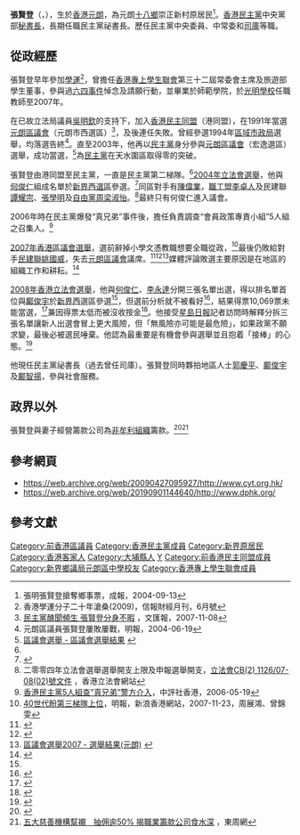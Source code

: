 {{Infobox_officeholder
| name = 張賢登<br />Cheung Yin Tung
| image name = Cheung Yin Tung.jpg
| now =  {{DPHK}}[[香港民主黨|秘書長]]
| Sex = 男 
| period = [[元朗區議會|元朗區議會]][[宏逸選區|宏逸選區]][[區議員|區議員]]<br />（2003年－2007年）<br />
[[1991年香港區議會選舉#元朗區|元朗市西]][[區議員|區議員]]<br />（1991年－1995年）
| Native place = 
| date of birth = {{birth_date_and_age|1964|5|1}}
| date of death =
| place of birth = {{HKG-1945}}[[元朗區|元朗區]]
| party = {{UDHK/short}}（1990年－1994年）<br />{{DPHK}}（1994年－）
| place of death = 
| spouse = 
| relatives = 
| educate =
*崇正公立學校
*[[File:HYKYL.jpg|25px]][[新界鄉議局元朗區中學|新界鄉議局元朗區中學]]
*前[[葛量洪師範學院|葛量洪師範學院]]（現[[香港教育學院|香港教育學院]]）
| past = 
*[[香港專上學生聯會|香港專上學生聯會]]常委會主席
*[[光明學校|光明學校]]教師
*[[支聯會|支聯會]]大型遊行或[[維園六四燭光晚會|晚會]][[纠察|總糾察]]
*港同盟中央委員
*港同盟中常委
*{{DPHK}}總幹事
*{{DPHK}}司庫
*{{DPHK}}中央委員
*{{DPHK}}中常委
}}
'''張賢登'''（{{lang-en|Cheung Yin Tung}}，{{bd|1964年|5月1日|catIdx=C張}}），生於[[香港|香港]][[元朗|元朗]]，為元朗[[十八鄉|十八鄉]]崇正新村原居民<ref>張明張賢登搶奪鄉事票，成報，2004-09-13</ref>。[[香港|香港]][[民主黨_(香港)|民主黨]]中央黨部[[秘書長|秘書長]]，長期任職民主黨祕書長。歷任民主黨中央委員、中常委和[[司庫|司庫]]等職。

== 從政經歷 ==
張賢登早年參加[[學運|學運]]<ref>香港學運分子二十年滄桑(2009)，信報財經月刊，6月號</ref>，曾擔任[[香港專上學生聯會|香港專上學生聯會]]第三十二屆常委會主席及旅遊部學生董事，參與過[[六四事件|六四事件]]悼念及請願行動，並畢業於師範學院，於[[光明學校|光明學校]]任職教師至2007年。

在已故立法局議員[[吳明欽|吳明欽]]的支持下，加入[[香港民主同盟|香港民主同盟]]（港同盟），在1991年當選[[元朗區議會|元朗區議會]]（元朗市西選區）<ref>[http://paper.wenweipo.com/2007/11/08/HK0711080027.htm 民主黨醜聞頻生 張賢登分身不暇] {{Wayback|url=http://paper.wenweipo.com/2007/11/08/HK0711080027.htm |date=20091223000446 }}，文匯報，2007-11-08</ref>，及後連任失敗。曾經參選1994年[[區域市政局|區域市政局]]選舉，均落選告終<ref>元朗區議員張賢登屢敗屢戰，明報，2004-06-19</ref>。直至2003年，他再以[[民主黨_(香港)|民主黨]]身分參與[[元朗區議會|元朗區議會]]（宏逸選區）選舉，成功當選，<ref>[http://www.elections.gov.hk/elections/dc2003/tc_chi/result/result_yl.html 區議會選舉 - 區議會選舉結果] {{webarchive|url=https://web.archive.org/web/20110511230958/http://www.elections.gov.hk/elections/dc2003/tc_chi/result/result_yl.html |date=2011-05-11 }}</ref>為[[民主黨_(香港)|民主黨]]在天水圍區取得零的突破。

張賢登由港同盟至民主黨，一直是民主黨第二梯隊。<ref name="新報"/>[[2004年立法會選舉|2004年立法會選舉]]，他與[[何俊仁|何俊仁]]組成名單於[[新界西選區|新界西選區]]參選。<ref name="新報">{{cite news | title = 主黨第二梯隊 首次擔正選立會張賢登：選民寄望新人 | work =新報 | pages =A07 | date =2008-04-14| accessdate =2009-11-17}}</ref>同區對手有[[陳偉業|陳偉業]]，[[職工盟|職工盟]][[李卓人|李卓人]]及民建聯[[譚耀宗|譚耀宗]]、[[張學明|張學明]]及[[自由黨|自由黨]][[周梁淑怡|周梁淑怡]]。<ref>二零零四年立法會選舉選舉開支上限及申報選舉開支，[http://www.legco.gov.hk/yr07-08/chinese/panels/ca/papers/ca0317cb2-1126-2-c.pdf 立法會CB(2) 1126/07-08(02)號文件] {{Wayback|url=http://www.legco.gov.hk/yr07-08/chinese/panels/ca/papers/ca0317cb2-1126-2-c.pdf |date=20201028165120 }}，香港立法會網站</ref>最終只有何俊仁進入議會。

2006年時在民主黨爆發“真兄弟”事件後，擔任負責調查“會員政策專責小組”5人組之召集人。<ref>[http://www.tourtw.com/crn-webapp/doc/docDetailCNML.jsp?coluid=3&kindid=14&docid=100143740 香港民主黨5人組查“真兄弟”警方介入]，中評社香港，2006-05-19</ref>

[[2007年香港區議會選舉|2007年香港區議會選舉]]，選前辭掉小學文憑教職想要全職從政，<ref>[http://news.sina.com.hk/cgi-bin/nw/show.cgi/2/1/1/561945/ 40世代盼第三梯隊上位]{{Dead link|date=2019年10月 |bot=InternetArchiveBot |fix-attempted=yes }}，明報，新浪香港網站，2007-11-23，周展鴻、曾錦雯</ref>最後仍敗給對手[[民建聯|民建聯]][[姚國威|姚國威]]，失去[[元朗區議會|元朗區議會]]議席。<ref>{{cite news|title=民建聯小將擊敗 民主黨張賢登|date=2007-11-19|publisher=星島日報}}</ref><ref>{{Cite web |url=http://the-sun.on.cc/cgi-bin/hotnews2.cgi?a=news&b=20071122&c=20071122031631_0000.html |title=第二梯隊狂轟民主黨乏支援致敗選太苟且必煙滅 |accessdate=2009-10-23 |archive-date=2016-03-05 |archive-url=https://web.archive.org/web/20160305001043/http://the-sun.on.cc/cgi-bin/hotnews2.cgi?a=news&b=20071122&c=20071122031631_0000.html |dead-url=no }}</ref><ref>[http://www.elections.gov.hk/dc2007/chi/results_yuen_long.html 區議會選舉2007 - 選舉結果(元朗)] {{webarchive|url=https://web.archive.org/web/20111103062910/http://www.elections.gov.hk/dc2007/chi/results_yuen_long.html |date=2011-11-03 }}</ref>媒體評論敗選主要原因是在地區的組織工作和耕耘。<ref>{{cite paper|url=http://nccuir.lib.nccu.edu.tw/handle/140.119/37491|title=香港區議會與基層政治|author=郭展瑋|year=2008|page=94|publisher=國立政治大學國家發展研究所|journal=|access-date=2009-10-02|archive-url=https://web.archive.org/web/20160304230005/http://nccuir.lib.nccu.edu.tw/handle/140.119/37491|archive-date=2016-03-04|dead-url=yes}}</ref>

[[2008年香港立法會選舉|2008年香港立法會選舉]]，他與[[何俊仁|何俊仁]]、[[李永達|李永達]]分開三張名單出選，得以排名單首位與[[鄺俊宇|鄺俊宇]]於[[新界西|新界西]]選區參選<ref name="新報"/>，但選前分析就不被看好<ref>{{cite news|title=張賢登孤戰 梁耀忠或漁利|url=http://paper.wenweipo.com/2008/04/08/HK0804080028.htm|date=2008-04-08|publisher=文匯報|accessdate=2009-10-01|archive-date=2009-12-17|archive-url=https://web.archive.org/web/20091217100214/http://paper.wenweipo.com/2008/04/08/HK0804080028.htm|dead-url=no}}</ref>，結果得票10,069票未能當選，<ref>{{cite web|title=新聞公報-立法會選舉全部結果|url=http://www.info.gov.hk/gia/general/200809/08/P200809080118.htm|date=2009-09-08|publisher=香港政府新聞網|accessdate=2009-09-19|archive-date=2009-06-08|archive-url=https://web.archive.org/web/20090608093659/http://www.info.gov.hk/gia/general/200809/08/P200809080118.htm|dead-url=no}}</ref>兼因得票太低而被沒收按金<ref>{{Cite web |url=http://paper.wenweipo.com/2008/09/09/HK0809090025.htm |title=16候選名單 遭沒收5萬按金 |accessdate=2009-10-23 |archive-date=2008-12-08 |archive-url=https://web.archive.org/web/20081208081141/http://paper.wenweipo.com/2008/09/09/HK0809090025.htm |dead-url=no }}</ref>。他接受[[星島日報|星島日報]]記者訪問時解釋分拆三張名單讓新人出選會冒上更大風險，但「無風險亦可能是最危險」，如果政黨不願求變，最後必被選民唾棄。他認為最重要是有機會參與選舉並且抱着「接棒」的心態。<ref>{{cite news | title =張賢登：僅舊人參選無風險亦最危險| work = 星島日報 | pages =A14 | date =2008-03-27 | accessdate =2009-11-17}}</ref>

他現任民主黨祕書長（過去曾任司庫）。張賢登同時夥拍地區人士[[郭慶平_(香港)|郭慶平]]、[[鄺俊宇|鄺俊宇]]及[[鄺智揚|鄺智揚]]，參與社會服務。

== 政界以外 ==
張賢登與妻子經營籌款公司為[[非牟利組織|非牟利組織]]籌款。<ref>{{Cite news |url=http://news.stheadline.com/dailynews/headline_news_detail_columnist.asp?id=211699&section_name=wtt&kw=0 |title=叻老婆生財有「道」 民主黨秘書長係肥鴿 |work=頭條網 |date=2012-10-24 |accessdate=2016-01-21 |archive-date=2016-01-26 |archive-url=https://web.archive.org/web/20160126121836/http://news.stheadline.com/dailynews/headline_news_detail_columnist.asp?id=211699&section_name=wtt&kw=0 |dead-url=no }}</ref><ref>[http://eastweek.my-magazine.me/?aid=22718 五大慈善機構幫襯　抽佣逾50% 揭職業籌款公司食水深] {{Wayback|url=http://eastweek.my-magazine.me/?aid=22718 |date=20160127032518 }}，東周網</ref>

== 參考網頁 ==
*https://web.archive.org/web/20090427095927/http://www.cyt.org.hk/
*https://web.archive.org/web/20190901144640/http://www.dphk.org/

== 參考文獻 ==
<div class="references-small">
<references />
</div>

{{DEFAULTSORT:Cheung Yin Tung}}

[[Category:前香港區議員|Category:前香港區議員]]
[[Category:香港民主黨成員|Category:香港民主黨成員]]
[[Category:新界原居民|Category:新界原居民]]
[[Category:香港客家人|Category:香港客家人]]
[[Category:大埔縣人|Category:大埔縣人]]
[[Category:張姓|Y]]
[[Category:前香港民主同盟成員|Category:前香港民主同盟成員]]
[[Category:新界鄉議局元朗區中學校友|Category:新界鄉議局元朗區中學校友]]
[[Category:香港專上學生聯會成員|Category:香港專上學生聯會成員]]